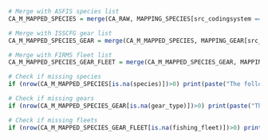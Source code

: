 ```r
# Merge with ASFIS species list
CA_M_MAPPED_SPECIES = merge(CA_RAW, MAPPING_SPECIES[src_codingsystem == "species_iotc" & trg_codingsystem == "species_asfis", .(src_code, species = trg_code)], by.x = "SPECIES_CODE", by.y = "src_code", all.x = TRUE)

# Merge with ISSCFG gear list
CA_M_MAPPED_SPECIES_GEAR = merge(CA_M_MAPPED_SPECIES, MAPPING_GEAR[src_codingsystem == "gear_iotc" & trg_codingsystem == "isscfg_revision_1", .(src_code, gear_type = trg_code)], by.x = "GEAR_CODE", by.y = "src_code", all.x = TRUE)

# Merge with FIRMS fleet list
CA_M_MAPPED_SPECIES_GEAR_FLEET = merge(CA_M_MAPPED_SPECIES_GEAR, MAPPING_FLEET[src_codingsystem == "flag_iotc" & trg_codingsystem == "fishingfleet_firms", .(src_code, fishing_fleet = trg_code)], by.x = "FLEET_CODE", by.y = "src_code", all.x = TRUE)
```

```r
# Check if missing species
if (nrow(CA_M_MAPPED_SPECIES[is.na(species)])>0) print(paste("The following species codes are missing from the mapping: ", paste0(unique(CA_M_MAPPED_SPECIES[is.na(species), SPECIES_CODE]), collapse = "|")))

# Check if missing gears
if (nrow(CA_M_MAPPED_SPECIES_GEAR[is.na(gear_type)])>0) print(paste("The following gear codes are missing from the mapping: ", paste0(unique(CA_M_MAPPED_SPECIES_GEAR[is.na(gear_type), GEAR_CODE]), collapse = "|")))

# Check if missing fleets
if (nrow(CA_M_MAPPED_SPECIES_GEAR_FLEET[is.na(fishing_fleet)])>0) print(paste("The following flag codes are missing from the mapping: ", paste0(unique(CA_M_MAPPED_SPECIES_GEAR_FLEET[is.na(fishing_fleet), FLEET_CODE]), collapse = "|")))
```

